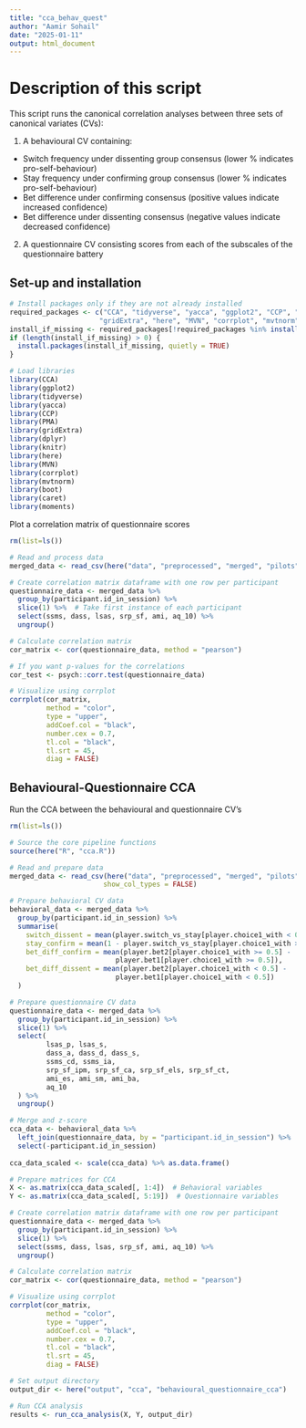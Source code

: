 ```yaml
---
title: "cca_behav_quest"
author: "Aamir Sohail"
date: "2025-01-11"
output: html_document
---
```


# Description of this script

This script runs the canonical correlation analyses between three sets of canonical variates (CVs):

1. A behavioural CV containing:
* Switch frequency under dissenting group consensus (lower % indicates pro-self-behaviour)
* Stay frequency under confirming group consensus (lower % indicates pro-self-behaviour)
* Bet difference under confirming consensus (positive values indicate increased confidence)
* Bet difference under dissenting consensus (negative values indicate decreased confidence)

2. A questionnaire CV consisting scores from each of the subscales of the questionnaire battery

## Set-up and installation

```r
# Install packages only if they are not already installed
required_packages <- c("CCA", "tidyverse", "yacca", "ggplot2", "CCP", "PMA", 
                      "gridExtra", "here", "MVN", "corrplot", "mvtnorm", "boot", "caret", "moments")
install_if_missing <- required_packages[!required_packages %in% installed.packages()]
if (length(install_if_missing) > 0) {
  install.packages(install_if_missing, quietly = TRUE)
}

# Load libraries
library(CCA)
library(ggplot2)
library(tidyverse)
library(yacca)
library(CCP)
library(PMA)
library(gridExtra)
library(dplyr)
library(knitr)
library(here)
library(MVN)
library(corrplot)
library(mvtnorm)
library(boot)
library(caret)
library(moments)
```

Plot a correlation matrix of questionnaire scores

```r
rm(list=ls())

# Read and process data
merged_data <- read_csv(here("data", "preprocessed", "merged", "pilots", "otree_prolific_merged_filtered_2025-02-07.csv"), show_col_types = FALSE)

# Create correlation matrix dataframe with one row per participant
questionnaire_data <- merged_data %>%
  group_by(participant.id_in_session) %>%
  slice(1) %>%  # Take first instance of each participant
  select(ssms, dass, lsas, srp_sf, ami, aq_10) %>%
  ungroup()

# Calculate correlation matrix
cor_matrix <- cor(questionnaire_data, method = "pearson")

# If you want p-values for the correlations
cor_test <- psych::corr.test(questionnaire_data)

# Visualize using corrplot
corrplot(cor_matrix, 
         method = "color",
         type = "upper",
         addCoef.col = "black",
         number.cex = 0.7,
         tl.col = "black",
         tl.srt = 45,
         diag = FALSE)
```

## Behavioural-Questionnaire CCA

Run the CCA between the behavioural and questionnaire CV's

```r
rm(list=ls())

# Source the core pipeline functions
source(here("R", "cca.R"))

# Read and prepare data
merged_data <- read_csv(here("data", "preprocessed", "merged", "pilots", "otree_prolific_merged_filtered_2025-02-07.csv"), 
                       show_col_types = FALSE)

# Prepare behavioral CV data
behavioral_data <- merged_data %>%
  group_by(participant.id_in_session) %>%
  summarise(
    switch_dissent = mean(player.switch_vs_stay[player.choice1_with < 0.5]) * 100,
    stay_confirm = mean(1 - player.switch_vs_stay[player.choice1_with >= 0.5]) * 100,
    bet_diff_confirm = mean(player.bet2[player.choice1_with >= 0.5] - 
                          player.bet1[player.choice1_with >= 0.5]),
    bet_diff_dissent = mean(player.bet2[player.choice1_with < 0.5] - 
                          player.bet1[player.choice1_with < 0.5])
  )

# Prepare questionnaire CV data
questionnaire_data <- merged_data %>%
  group_by(participant.id_in_session) %>%
  slice(1) %>%  
  select(
         lsas_p, lsas_s, 
         dass_a, dass_d, dass_s,
         ssms_cd, ssms_ia,
         srp_sf_ipm, srp_sf_ca, srp_sf_els, srp_sf_ct,
         ami_es, ami_sm, ami_ba,
         aq_10
  ) %>%
  ungroup()

# Merge and z-score
cca_data <- behavioral_data %>%
  left_join(questionnaire_data, by = "participant.id_in_session") %>%
  select(-participant.id_in_session)
 
cca_data_scaled <- scale(cca_data) %>% as.data.frame()

# Prepare matrices for CCA
X <- as.matrix(cca_data_scaled[, 1:4])  # Behavioral variables
Y <- as.matrix(cca_data_scaled[, 5:19])  # Questionnaire variables

# Create correlation matrix dataframe with one row per participant
questionnaire_data <- merged_data %>%
  group_by(participant.id_in_session) %>%
  slice(1) %>%  
  select(ssms, dass, lsas, srp_sf, ami, aq_10) %>%
  ungroup()

# Calculate correlation matrix
cor_matrix <- cor(questionnaire_data, method = "pearson")

# Visualize using corrplot
corrplot(cor_matrix, 
         method = "color",
         type = "upper",
         addCoef.col = "black",
         number.cex = 0.7,
         tl.col = "black",
         tl.srt = 45,
         diag = FALSE)

# Set output directory
output_dir <- here("output", "cca", "behavioural_questionnaire_cca")

# Run CCA analysis
results <- run_cca_analysis(X, Y, output_dir)
```

